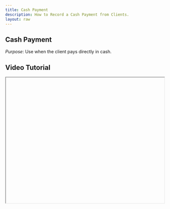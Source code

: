 ```yaml
---
title: Cash Payment
description: How to Record a Cash Payment from Clients.
layout: raw
---
```



<div className="mdx-content">

## Cash Payment



*Purpose*: Use when the client pays directly in cash.

## Video Tutorial



<iframe
  width="100%"
  height="400"
  title="Cash Payment Tutorial"
  allowFullScreen
  className="rounded-lg"
/>

---

## Steps:



❶ **Choose "Cash" as the Payment Method**  
Use the dropdown or payment options to select **Cash**.

❷ **Enter the Amount Collected**  
Input the full or partial amount the client has paid.

❸ **Handle Partial Payments if Any**  
You can **partially enter the amount** if client is paying in parts.

❹ **Click Add Transaction**  
Submit the transaction to confirm the payment.

---

**Tip for First-Time Users**:  
Useful when clients don’t use digital payments or for offline sales.

<div className="space-y-4 mt-6">

<div className="my-10 border-t border-gray-200" />

## More questions about this


</div>
<div className="space-y-4 mt-6">
  <details className="bg-white rounded-md p-4 border border-gray-300">
  <summary
    className="font-medium text-base text-gray-900"
    style={{
      backgroundColor: 'transparent',
      outline: 'none',
      cursor: 'pointer',
      userSelect: 'none',
      listStyle: 'none',
    }}
  >Can I change the payment method later?</summary>
   <p className="mt-2 text-sm text-gray-700">
      No, once the transaction is recorded, you cannot change the method. You can cancel and re-add.
    </p>
  </details>

  <details className="bg-white rounded-md p-4 border border-gray-300">
  <summary
    className="font-medium text-base text-gray-900"
    style={{
      backgroundColor: 'transparent',
      outline: 'none',
      cursor: 'pointer',
      userSelect: 'none',
      listStyle: 'none',
    }}
  >Will this reflect in my sales reports?</summary>
    <p className="mt-2 text-sm text-gray-700">
      Yes, all cash transactions are included in sales and accounting reports.
    </p>
  </details>
</div>
</div>

---

<div className="space-y-4 mt-6">

<div className="my-10 border-t border-gray-200" />

<div className="mdx-content mt-10">

Was this article helpful?

<div style={{ display: 'flex', gap: '1rem' }}>
  <button style={{ padding: '0.5rem', borderRadius: '9999px', backgroundColor: '#f0f0f0' }}>
    👍
  </button>
  <button style={{ padding: '0.5rem', borderRadius: '9999px', backgroundColor: '#f0f0f0' }}>
    👎
  </button>
</div>
</div>

---
</div>
